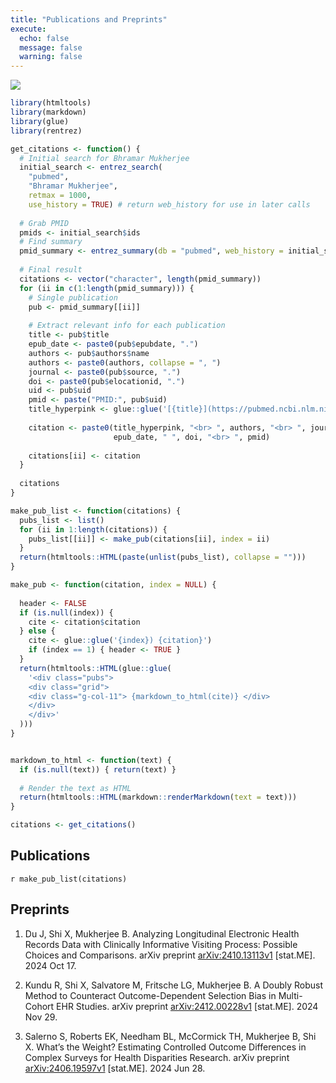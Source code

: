 ```yaml
---
title: "Publications and Preprints"
execute: 
  echo: false
  message: false
  warning: false
---
```


::: {.column-body}
![](images/banner-images/publications-preprints.jpg)
:::

```r
library(htmltools)
library(markdown)
library(glue)
library(rentrez)

get_citations <- function() {
  # Initial search for Bhramar Mukherjee
  initial_search <- entrez_search(
    "pubmed",
    "Bhramar Mukherjee", 
    retmax = 1000,
    use_history = TRUE) # return web_history for use in later calls
  
  # Grab PMID
  pmids <- initial_search$ids
  # Find summary
  pmid_summary <- entrez_summary(db = "pubmed", web_history = initial_search$web_history)
  
  # Final result
  citations <- vector("character", length(pmid_summary))
  for (ii in c(1:length(pmid_summary))) {
    # Single publication
    pub <- pmid_summary[[ii]]
    
    # Extract relevant info for each publication
    title <- pub$title
    epub_date <- paste0(pub$epubdate, ".")
    authors <- pub$authors$name
    authors <- paste0(authors, collapse = ", ")
    journal <- paste0(pub$source, ".")
    doi <- paste0(pub$elocationid, ".")
    uid <- pub$uid
    pmid <- paste("PMID:", pub$uid)
    title_hyperpink <- glue::glue('[{title}](https://pubmed.ncbi.nlm.nih.gov/{uid}/)')
    
    citation <- paste0(title_hyperpink, "<br> ", authors, "<br> ", journal, " ",
                       epub_date, " ", doi, "<br> ", pmid)
    
    citations[ii] <- citation
  }
  
  citations
}

make_pub_list <- function(citations) {
  pubs_list <- list()
  for (ii in 1:length(citations)) {
    pubs_list[[ii]] <- make_pub(citations[ii], index = ii)
  }
  return(htmltools::HTML(paste(unlist(pubs_list), collapse = "")))
}

make_pub <- function(citation, index = NULL) {
  
  header <- FALSE
  if (is.null(index)) {
    cite <- citation$citation
  } else {
    cite <- glue::glue('{index}) {citation}')
    if (index == 1) { header <- TRUE }
  }
  return(htmltools::HTML(glue::glue(
    '<div class="pubs">
    <div class="grid">
    <div class="g-col-11"> {markdown_to_html(cite)} </div>
    </div>
    </div>'
  )))
}


markdown_to_html <- function(text) {
  if (is.null(text)) { return(text) }
  
  # Render the text as HTML
  return(htmltools::HTML(markdown::renderMarkdown(text = text)))
}
```


```r
citations <- get_citations()
```


## Publications

`r make_pub_list(citations)`


## Preprints

1. Du J, Shi X, Mukherjee B. Analyzing Longitudinal Electronic Health Records Data with Clinically Informative Visiting Process: Possible Choices and Comparisons. arXiv preprint [arXiv:2410.13113v1](https://arxiv.org/abs/2410.13113) [stat.ME]. 2024 Oct 17.

2. Kundu R, Shi X, Salvatore M, Fritsche LG, Mukherjee B. A Doubly Robust Method to Counteract Outcome-Dependent Selection Bias in Multi-Cohort EHR Studies. arXiv preprint [arXiv:2412.00228v1](https://arxiv.org/abs/2412.00228) [stat.ME]. 2024 Nov 29.

3. Salerno S, Roberts EK, Needham BL, McCormick TH, Mukherjee B, Shi X. What’s the Weight? Estimating Controlled Outcome Differences in Complex Surveys for Health Disparities Research. arXiv preprint [arXiv:2406.19597v1](https://arxiv.org/abs/2406.19597) [stat.ME]. 2024 Jun 28.